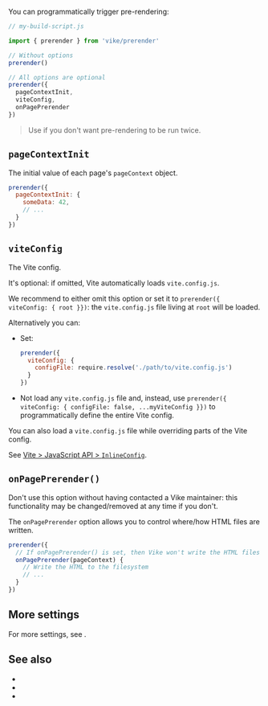 
You can programmatically trigger <Link href="/pre-rendering">pre-rendering</Link>:

```js
// my-build-script.js

import { prerender } from 'vike/prerender'

// Without options
prerender()

// All options are optional
prerender({
  pageContextInit,
  viteConfig,
  onPagePrerender
})
```

> Use <Link href="/prerender-config#disableautorun" /> if you don't want pre-rendering to be run twice.


## `pageContextInit`

The initial value of each page's `pageContext` object.

```js
prerender({
  pageContextInit: {
    someData: 42,
    // ...
  }
})
```

## `viteConfig`

The Vite config.

It's optional: if omitted, Vite automatically loads `vite.config.js`.

We recommend to either omit this option or set it to `prerender({ viteConfig: { root }})`: the `vite.config.js` file living at `root` will be loaded.

Alternatively you can:
 - Set:
   ```js
   prerender({
     viteConfig: {
       configFile: require.resolve('./path/to/vite.config.js')
     }
   })
   ```
 - Not load any `vite.config.js` file and, instead, use `prerender({ viteConfig: { configFile: false, ...myViteConfig }})` to programmatically define the entire Vite config.

You can also load a `vite.config.js` file while overriding parts of the Vite config.

See [Vite > JavaScript API > `InlineConfig`](https://vitejs.dev/guide/api-javascript.html#inlineconfig).


## `onPagePrerender()`

<Warning>Don't use this option without having contacted a Vike maintainer: this functionality may be changed/removed at any time if you don't.</Warning>

The `onPagePrerender` option allows you to control where/how HTML files are written.

```js
prerender({
  // If onPagePrerender() is set, then Vike won't write the HTML files to the filesystem
  onPagePrerender(pageContext) {
    // Write the HTML to the filesystem
    // ...
  }
})
```


## More settings

For more settings, see <Link href="/prerender-config" />.


## See also

- <Link href="/command-prerender" />
- <Link href="/prerender-config#disableautorun" />
- <Link href="/pre-rendering" />
